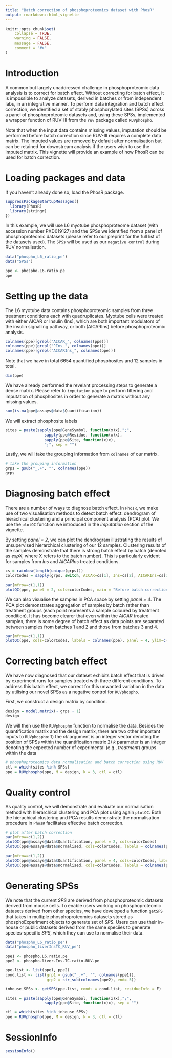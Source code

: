```yaml
---
title: "Batch correction of phosphoproteomics dataset with PhosR"
output: rmarkdown::html_vignette
---
```


```r
knitr::opts_chunk$set(
    collapse = TRUE,
    warning = FALSE,
    message = FALSE,
    comment = "#>"
)
```

# Introduction

A common but largely unaddressed challenge in phosphoproteomic data analysis is to correct for batch effect. Without correcting for batch effect, it is impossible to analyze datasets, derived in batches or from independent labs, in an integrative manner. To perform data integration and batch effect correction, we identified a set of stably phosphorylated sites (SPSs) across a panel of phosphoproteomic datasets and, using these SPSs, implemented a wrapper function of RUV-III from the `ruv` package called `RUVphospho`. 

Note that when the input data contains missing values, imputation should be performed before batch correction since RUV-III requires a complete data matrix. The imputed values are removed by default after normalisation but can be retained for downstream analysis if the users wish to use the imputed matrix. This vignette will provide an example of how PhosR can be used for batch correction. 

# Loading packages and data

If you haven't already done so, load the PhosR package.
```r
suppressPackageStartupMessages({
  library(PhosR)
  library(stringr)
})
```

In this example, we will use L6 myotube phosphoproteome dataset (with accession number PXD019127) and the SPSs we identified from a panel of phosphoproteomic datasets (please refer to our preprint for the full list of the datasets used). The `SPSs` will be used as our `negative control` during RUV normalisation.

```r
data("phospho_L6_ratio_pe")
data("SPSs")

ppe <- phospho.L6.ratio.pe
ppe
```

# Setting up the data

The L6 myotube data contains phosphoproteomic samples from three treatment conditions each with quadruplicates. Myotube cells were treated with either AICAR or Insulin (Ins), which are both important modulators of the insulin signalling pathway, or both (AICARIns) before phosphoproteomic analysis. 
```r
colnames(ppe)[grepl("AICAR_", colnames(ppe))]
colnames(ppe)[grepl("^Ins_", colnames(ppe))]
colnames(ppe)[grepl("AICARIns_", colnames(ppe))]
```

Note that we have in total 6654 quantified phosphosites and 12 samples in total.
```r
dim(ppe)
```

We have already performed the revelant processing steps to generate a dense matrix. Please refer to `imputation` page to perform filtering and imputation of phosphosites in order to generate a matrix without any missing values. 
```r
sum(is.na(ppe@assays@data$Quantification))
```

We will extract phosphosite labels
```r
sites = paste(sapply(ppe@GeneSymbol, function(x)x),";",
                 sapply(ppe@Residue, function(x)x),
                 sapply(ppe@Site, function(x)x),
                 ";", sep = "")
```

Lastly, we will take the grouping information from `colnames` of our matrix.
```r
# take the grouping information
grps = gsub("_.+", "", colnames(ppe))
grps
```

# Diagnosing batch effect

There are a number of ways to diagnose batch effect. In `PhosR`, we make use of two visualisation methods to detect batch effect: dendrogram of hierachical clustering and a principal component analysis (PCA) plot. We use the `plotQC` function we introduced in the *imputation* section of the vignette. 

By setting *panel = 2*, we can plot the dendrogram illustrating the results of unsupervised hierarchical clustering of our 12 samples. Clustering results of the samples demonstrate that there is strong batch effect by batch (denoted as *expX*, where X refers to the batch number). This is particularly evident for samples from *Ins* and *AICARIns* treated conditions.

```r
cs = rainbow(length(unique(grps)))
colorCodes = sapply(grps, switch, AICAR=cs[1], Ins=cs[2], AICARIns=cs[3])

par(mfrow=c(1,1))
plotQC(ppe, panel = 2, cols=colorCodes, main = "Before batch correction")
```

We can also visualise the samples in PCA space by setting *panel = 4*. The PCA plot demonstrates aggregation of samples by batch rather than treatment groups (each point represents a sample coloured by treatment condition). It has become clearer that even within the *AICAR* treated samples, there is some degree of batch effect as data points are separated between samples from batches 1 and 2 and those from batches 3 and 4. 
```r
par(mfrow=c(1,1))
plotQC(ppe, cols=colorCodes, labels = colnames(ppe), panel = 4, ylim=c(-20, 20), xlim=c(-30, 30), main = "Before batch correction")
```

# Correcting batch effect

We have now diagnosed that our dataset exhibits batch effect that is driven by experiment runs for samples treated with three different conditions. To address this batch effect, we correct for this unwanted variation in the data by utilising our novel SPSs as a negative control for `RUVphospho`.

First, we construct a design matrix by condition.
```r
design = model.matrix(~ grps - 1)
design
```

We will then use the `RUVphospho` function to normalise the data. Besides the quantification matrix and the design matrix, there are two other important inputs to `RUVphospho`: 
  1) the *ctl* argument is an integer vector denoting the position of SPSs within the quantification matrix
  2) *k* parameter is an integer denoting the expected number of experimental (e.g., *treatment*) groups within the data
```r
# phosphoproteomics data normalisation and batch correction using RUV
ctl = which(sites %in% SPSs)
ppe = RUVphospho(ppe, M = design, k = 3, ctl = ctl)
```

# Quality control

As quality control, we will demonstrate and evaluate our normalisation method with hierarchical clustering and PCA plot using again `plotQC`. Both the hierachical clustering and PCA results demonstrate the normalisation procedure in `PhosR` facilitates effective batch correction.

```r
# plot after batch correction
par(mfrow=c(1,2))
plotQC(ppe@assays@data$Quantification, panel = 2, cols=colorCodes)
plotQC(ppe@assays@data$normalised, cols=colorCodes, labels = colnames(ppe), panel=2, ylim=c(-20, 20), xlim=c(-30, 30))
```

```r
par(mfrow=c(1,2))
plotQC(ppe@assays@data$Quantification, panel = 4, cols=colorCodes, labels = colnames(ppe), main="Before Batch correction")
plotQC(ppe@assays@data$normalised, cols=colorCodes, labels = colnames(ppe_RUV), panel=4, ylim=c(-20, 20), xlim=c(-30, 30), main="After Batch correction")
```

# Generating SPSs

We note that the current *SPS* are derived from phosphoproteomic datasets derived from mouse cells. To enable users working on phosphoproteomic datasets derived from other species, we have developed a function `getSPS` that takes in multiple phosphoproteomics datasets stored as phosphoExperiment objects to generate set of *SPS*. Users can use their in-house or public datasets derived from the same speciies to generate species-specific *SPS*, which they can use to normalise their data.
```r
data("phospho_L6_ratio_pe")
data("phospho_liverInsTC_RUV_pe")

ppe1 <- phospho.L6.ratio.pe
ppe2 <- phospho.liver.Ins.TC.ratio.RUV.pe

ppe.list <- list(ppe1, ppe2)
cond.list <- list(grp1 = gsub("_.+", "", colnames(ppe1)),
                  grp2 = str_sub(colnames(ppe2), end=-5))

inhouse_SPSs <- getSPS(ppe.list, conds = cond.list, residueInfo = F)

sites = paste(sapply(ppe@GeneSymbol, function(x)x),";",
                 sapply(ppe@Site, function(x)x), sep = "")

ctl = which(sites %in% inhouse_SPSs)
ppe = RUVphospho(ppe, M = design, k = 3, ctl = ctl)
```

# SessionInfo

```r
sessionInfo()
```

